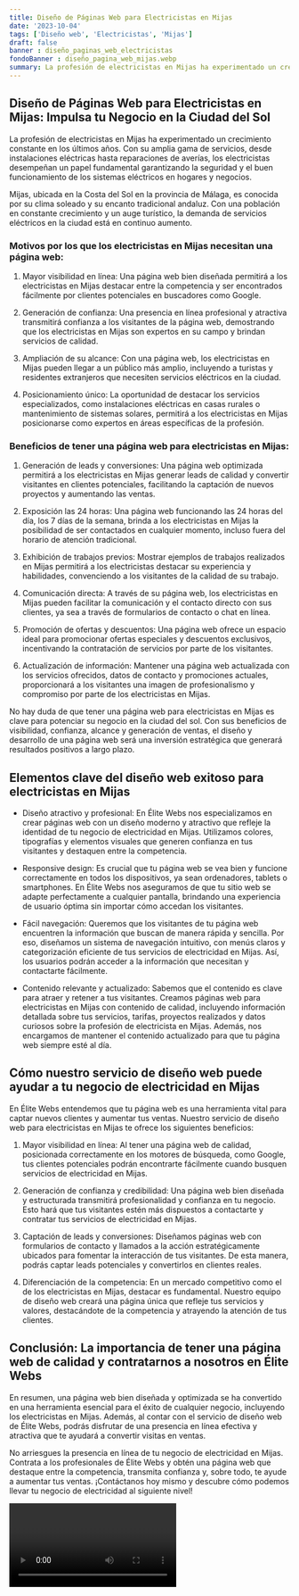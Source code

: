 ```yaml
---
title: Diseño de Páginas Web para Electricistas en Mijas
date: '2023-10-04'
tags: ['Diseño web', 'Electricistas', 'Mijas']
draft: false
banner : diseño_paginas_web_electricistas
fondoBanner : diseño_pagina_web_mijas.webp
summary: La profesión de electricistas en Mijas ha experimentado un crecimiento constante en los últimos años. Con su amplia gama de servicios, desde instalaciones eléctricas hasta reparaciones de averías, los electricistas desempeñan un papel fundamental garantizando la seguridad y el buen funcionamiento de los sistemas eléctricos en hogares y negocios.
---
```


## Diseño de Páginas Web para Electricistas en Mijas: Impulsa tu Negocio en la Ciudad del Sol

La profesión de electricistas en Mijas ha experimentado un crecimiento constante en los últimos años. Con su amplia gama de servicios, desde instalaciones eléctricas hasta reparaciones de averías, los electricistas desempeñan un papel fundamental garantizando la seguridad y el buen funcionamiento de los sistemas eléctricos en hogares y negocios.

Mijas, ubicada en la Costa del Sol en la provincia de Málaga, es conocida por su clima soleado y su encanto tradicional andaluz. Con una población en constante crecimiento y un auge turístico, la demanda de servicios eléctricos en la ciudad está en continuo aumento.

### Motivos por los que los electricistas en Mijas necesitan una página web:

1. Mayor visibilidad en línea: Una página web bien diseñada permitirá a los electricistas en Mijas destacar entre la competencia y ser encontrados fácilmente por clientes potenciales en buscadores como Google.

2. Generación de confianza: Una presencia en línea profesional y atractiva transmitirá confianza a los visitantes de la página web, demostrando que los electricistas en Mijas son expertos en su campo y brindan servicios de calidad.

3. Ampliación de su alcance: Con una página web, los electricistas en Mijas pueden llegar a un público más amplio, incluyendo a turistas y residentes extranjeros que necesiten servicios eléctricos en la ciudad.

4. Posicionamiento único: La oportunidad de destacar los servicios especializados, como instalaciones eléctricas en casas rurales o mantenimiento de sistemas solares, permitirá a los electricistas en Mijas posicionarse como expertos en áreas específicas de la profesión.

### Beneficios de tener una página web para electricistas en Mijas:

1. Generación de leads y conversiones: Una página web optimizada permitirá a los electricistas en Mijas generar leads de calidad y convertir visitantes en clientes potenciales, facilitando la captación de nuevos proyectos y aumentando las ventas.

2. Exposición las 24 horas: Una página web funcionando las 24 horas del día, los 7 días de la semana, brinda a los electricistas en Mijas la posibilidad de ser contactados en cualquier momento, incluso fuera del horario de atención tradicional.

3. Exhibición de trabajos previos: Mostrar ejemplos de trabajos realizados en Mijas permitirá a los electricistas destacar su experiencia y habilidades, convenciendo a los visitantes de la calidad de su trabajo.

4. Comunicación directa: A través de su página web, los electricistas en Mijas pueden facilitar la comunicación y el contacto directo con sus clientes, ya sea a través de formularios de contacto o chat en línea.

5. Promoción de ofertas y descuentos: Una página web ofrece un espacio ideal para promocionar ofertas especiales y descuentos exclusivos, incentivando la contratación de servicios por parte de los visitantes.

6. Actualización de información: Mantener una página web actualizada con los servicios ofrecidos, datos de contacto y promociones actuales, proporcionará a los visitantes una imagen de profesionalismo y compromiso por parte de los electricistas en Mijas.

No hay duda de que tener una página web para electricistas en Mijas es clave para potenciar su negocio en la ciudad del sol. Con sus beneficios de visibilidad, confianza, alcance y generación de ventas, el diseño y desarrollo de una página web será una inversión estratégica que generará resultados positivos a largo plazo.

<GifSeo />

<Cta />

## Elementos clave del diseño web exitoso para electricistas en Mijas

- Diseño atractivo y profesional: En Élite Webs nos especializamos en crear páginas web con un diseño moderno y atractivo que refleje la identidad de tu negocio de electricidad en Mijas. Utilizamos colores, tipografías y elementos visuales que generen confianza en tus visitantes y destaquen entre la competencia.

- Responsive design: Es crucial que tu página web se vea bien y funcione correctamente en todos los dispositivos, ya sean ordenadores, tablets o smartphones. En Élite Webs nos aseguramos de que tu sitio web se adapte perfectamente a cualquier pantalla, brindando una experiencia de usuario óptima sin importar cómo accedan los visitantes.

- Fácil navegación: Queremos que los visitantes de tu página web encuentren la información que buscan de manera rápida y sencilla. Por eso, diseñamos un sistema de navegación intuitivo, con menús claros y categorización eficiente de tus servicios de electricidad en Mijas. Así, los usuarios podrán acceder a la información que necesitan y contactarte fácilmente.

- Contenido relevante y actualizado: Sabemos que el contenido es clave para atraer y retener a tus visitantes. Creamos páginas web para electricistas en Mijas con contenido de calidad, incluyendo información detallada sobre tus servicios, tarifas, proyectos realizados y datos curiosos sobre la profesión de electricista en Mijas. Además, nos encargamos de mantener el contenido actualizado para que tu página web siempre esté al día.

## Cómo nuestro servicio de diseño web puede ayudar a tu negocio de electricidad en Mijas

En Élite Webs entendemos que tu página web es una herramienta vital para captar nuevos clientes y aumentar tus ventas. Nuestro servicio de diseño web para electricistas en Mijas te ofrece los siguientes beneficios:

1. Mayor visibilidad en línea: Al tener una página web de calidad, posicionada correctamente en los motores de búsqueda, como Google, tus clientes potenciales podrán encontrarte fácilmente cuando busquen servicios de electricidad en Mijas.

2. Generación de confianza y credibilidad: Una página web bien diseñada y estructurada transmitirá profesionalidad y confianza en tu negocio. Esto hará que tus visitantes estén más dispuestos a contactarte y contratar tus servicios de electricidad en Mijas.

3. Captación de leads y conversiones: Diseñamos páginas web con formularios de contacto y llamados a la acción estratégicamente ubicados para fomentar la interacción de tus visitantes. De esta manera, podrás captar leads potenciales y convertirlos en clientes reales.

4. Diferenciación de la competencia: En un mercado competitivo como el de los electricistas en Mijas, destacar es fundamental. Nuestro equipo de diseño web creará una página única que refleje tus servicios y valores, destacándote de la competencia y atrayendo la atención de tus clientes.

## Conclusión: La importancia de tener una página web de calidad y contratarnos a nosotros en Élite Webs

En resumen, una página web bien diseñada y optimizada se ha convertido en una herramienta esencial para el éxito de cualquier negocio, incluyendo los electricistas en Mijas. Además, al contar con el servicio de diseño web de Élite Webs, podrás disfrutar de una presencia en línea efectiva y atractiva que te ayudará a convertir visitas en ventas.

No arriesgues la presencia en línea de tu negocio de electricidad en Mijas. Contrata a los profesionales de Élite Webs y obtén una página web que destaque entre la competencia, transmita confianza y, sobre todo, te ayude a aumentar tus ventas. ¡Contáctanos hoy mismo y descubre cómo podemos llevar tu negocio de electricidad al siguiente nivel!

<Video />

<CtaBot job='Electricistas' city='Mijas'/>

<Gmaps query='Mijas+españa+maps' />